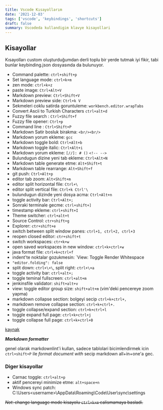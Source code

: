 ```yaml
---
title: Vscode Kısayollarım
date: '2021-12-03'
tags: ['vscode', 'keybindings', 'shortcuts']
draft: false
summary: Vscodeda kullandigim klavye kisayollari
---
```



## Kisayollar

Kısayolları custom oluşturduğumdan derli toplu bir yerde tutmak iyi fikir, tabi bunlar keybinding.json dosyasında da bulunuyor.

* Command palette: `ctrl+shift+p`
* Set language mode: `ctrl+k+m`
* zen mode: `ctrl+k+z`
* paste image: `Ctrl+Alt+V`
* Markdown preview: `Ctrl+Shift+V`
* Markdown preview side: `Ctrl+k V`
* Sekmeleri coklu satirda goruntuleme: `workbench.editor.wrapTabs`
* Convert Ascii to Turkish Characters `ctrl+alt+d`
* Fuzzy file search : `Ctrl+Shift+f`
* Fuzzy file opener: `Ctrl+p`
* Command line : `Ctrl+Shift+P`
* Markdown Satir bosluk birakma: `<br/><br/>`
* Markdown yorum ekleme: `gcc`
* Markdown toggle bold: `Ctrl+Alt+b`
* Markdown toggle italic: `Ctrl+Alt+i`
* Markdown yorum ekleme: `[//]: # ()` `<!-- -->`
* Bulundugun dizine yeni tab ekleme: `Ctrl+Alt+N`
* Markdown table generate etme: `Alt+Shift+t`
* Markdown table rearrange: `Alt+Shift+f`
* git push: `Ctrl+Alt+p`
* editor tab zoom: `Alt+Shift+m`
* editor split horizontal file: `Ctrl+\`
* editor split vertical file: `Ctrl+k Ctrl'\`
* bulundugun dizinde yeni dosya acma: `Ctrl+Alt+n`
* toggle activity bar: `Ctrl+Alt+;`
* Sonraki terminale gecme: `ctrl+shift+]`
* timestamp ekleme: `ctrl+shift+I`
* Theme switcher: `ctrl+alt+t`
* Source Control: `ctr+shift+g`
* Explorer: `ctr+shift+e`
* switch between split window panes: `ctrl+1, ctrl+2, ctrl+3`
* reopen closed editor: `ctr+shift+t`
* switch workspaces: `ctr+k+w`
* open saved workspaces in new window: `ctrl+k+ctrl+w`
* java format file: `ctrl+k+ctrl+f`
* indent'te noktalar gozukmesin: `View: Toggle Render Whitespace
* `"editor.folding": false`
* split down: `ctrl+\+\`, split right: `ctrl+\+a`
* toggle activity bar: `ctrl+alt+;`
* toggle teminal fullscreen: `ctrl+alt+m`
* jenkinsfile validator: `shift+alt+v`
* view: toggle editor group size: `shift+alt+m` (vim'deki pencereye zoom yapma)
* markdown collapse section: bolgeyi secip `ctrl+k+ctrl+,`
* markdown remove collapse section: `ctrl+k+ctrl+.`
* toggle collapse/expand section: `ctrl+k+ctrl+l`
* toggle expand full page: `ctrl+k+ctrl+j`
* toggle collapse full page: `ctrl+k+ctrl+0`

[kaynak](https://github.com/yzhang+gh/vscode+markdown#keyboard+shortcuts+1)

***Markdown formatter***

genel olarak markdownlint'i kullan, sadece tablolari bicimlendirmek icin `ctrl+shift+P` ile *format document with* secip markdown all+in+one'a gec.

### Diger kisayollar

* Carnac toggle: `ctrl+alt+p`
* aktif pencereyi minimize etme: `alt+space+n`
* Windows sync patch: C:\Users\<username>\AppData\Roaming\Code\User\sync\settings

~~*Not*: change language mode kisayolu `ctrl+k+m` calismamaya basladi.~~
